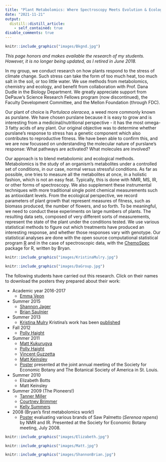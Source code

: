 ```yaml
---
title: "Plant Metabolomics: Where Spectroscopy Meets Evolution & Ecology"
date: "2021-11-21"
output:
  distill::distill_article:
    - self_contained: true
disable_comments: true
---
```


```r
knitr::include_graphics("images/Bkgnd.jpg")
```

*This page honors and makes available the research of my students.  However, it is no longer being updated, as I retired in June 2018.*


In my group, we conduct research on how plants respond to the stress of climate change.  Such stress can take the form of too much heat, too much salt in the soil, or too little water.  We use methods from metabolomics, chemistry and ecology, and benefit from collaboration with Prof. Dana Dudle in the Biology Department. We greatly appreciate support from DePauw's Science Research Fellows program (now discontinued), the Faculty Development Committee, and the Mellon Foundation (through FDC).

Our plant of choice is <em>Portulaca oleracea</em>, a weed more commonly known as purslane. We have chosen purslane because it is easy to grow and is interesting from a medicinal/nutritional perspective - it has the most omega-3 fatty acids of any plant. Our original objective was to determine whether purslane's response to stress has a genetic component which also contributes to reproductive fitness. We have been able to confirm this, and we are now focussed on understanding the molecular nature of purslane's response: What pathways are activated? What molecules are involved?

Our approach is to blend metabolomic and ecological methods. Metabolomics is the study of an organism's metabolites under a controlled set of conditions, in our case, normal versus stressful conditions. As far as possible, one tries to measure all the metabolites at once, in a holistic fashion, which is not an easy feat. Typically, this is done with NMR, MS, IR, or other forms of spectroscopy. We also supplement these instrumental techniques with more traditional single point chemical measurements such as antioxidant levels. From the ecological perspective, we record parameters of plant growth that represent measures of fitness, such as biomass produced, the number of flowers, and so forth. To be meaningful, we need to conduct these experiments on large numbers of plants. The resulting data sets, composed of very different sorts of measurements, represent the state of the plant under the conditions tested. We use various statistical methods to figure out which treatments have produced an interesting response, and whether those responses vary with genotype. Our statistical analyses are done with the open source computational statistical program [R]("http://www.r-project.org/") and in the case of spectroscopic data, with the [ChemoSpec](https://CRAN.R-project.org/package=ChemoSpec) package for R, written by Bryan.

```r
knitr::include_graphics("images/KristinaMulry.jpg")
```

```r
knitr::include_graphics("images/DaGroup.jpg")
```

The following students have carried out this research.  Click on their names to download the posters they prepared about their work:

* Academic year 2016-2017
    + [Emma Veon](pdfs/EVposter2017.pdf)
* Summer 2015
    + [Shannon Jager](pdfs/SJBS2015.pdf)
    + [Brian Saulnier](pdfs/BSSJ2015.pdf)
* Summer 2013
    + [Kristina Mulry](pdfs/KMposter2013.pdf) Kristina's work has been [published](http://journals.plos.org/plosone/article?id=10.1371/)
* Fall 2012
    + [Polly Haight](pdfs/ACS2013poster.pdf)
* Summer 2011
    + [Matt Kukurugya](pdfs/KukPoster2011.pdf)
    + [Polly Haight](pdfs/PollyPoster2011.pdf)
    + [Vincent Guzzetta](pdfs/VincePoster2011.pdf)
    + [Matt Keinsley](pdfs/aovPCAposter2011.pdf)
    + [Poster](pdfs/SEB_2011_Poster.pdf) presented at the joint annual meeting of the Society for Economic Botany and The Botanical Society of America in St. Louis.
 * Summer 2010
    + Elizabeth Botts
    + Matt Keinsley
* Summer 2009 (The Pioneers!)
    + [Tanner Miller](pdfs/TannerPosterSummer2009.pdf)
    + [Courtney Brimmer](pdfs/CourtneyPosterSummer2009.pdf)
    + [Kelly Summers](pdfs/KellyPosterSummer2009.pdf)
* 2008 (Bryan's first metabolomics work!)
    + [Poster](pdfs/SrEPoster.pdf) evaluating various brands of Saw Palmetto (*Serenoa repens*) by NMR and IR.  Presented at the Society for Economic Botany meeting, July 2008.

```r
knitr::include_graphics("images/Elizabeth.jpg")
```

```r
knitr::include_graphics("images/Matt.jpg")
```

```r
knitr::include_graphics("images/ShannonBrian.jpg")
```
